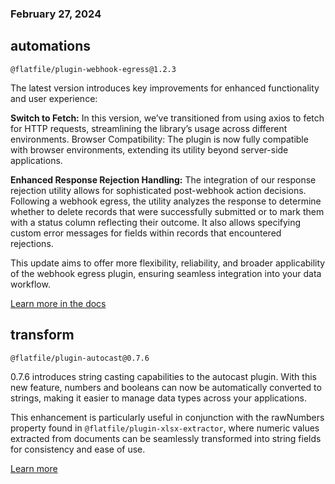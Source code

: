 ### February 27, 2024

## automations

`@flatfile/plugin-webhook-egress@1.2.3`

The latest version introduces key improvements for enhanced functionality and user experience:

**Switch to Fetch:** In this version, we’ve transitioned from using axios to fetch for HTTP requests, streamlining the library’s usage across different environments.
Browser Compatibility: The plugin is now fully compatible with browser environments, extending its utility beyond server-side applications.

**Enhanced Response Rejection Handling:** The integration of our response rejection utility allows for sophisticated post-webhook action decisions. Following a webhook egress, the utility analyzes the response to determine whether to delete records that were successfully submitted or to mark them with a status column reflecting their outcome. It also allows specifying custom error messages for fields within records that encountered rejections.

This update aims to offer more flexibility, reliability, and broader applicability of the webhook egress plugin, ensuring seamless integration into your data workflow.

[Learn more in the docs](https://flatfile.com/plugins/plugin-webhook-egress/)

## transform

`@flatfile/plugin-autocast@0.7.6`

0.7.6 introduces string casting capabilities to the autocast plugin. With this new feature, numbers and booleans can now be automatically converted to strings, making it easier to manage data types across your applications.

This enhancement is particularly useful in conjunction with the rawNumbers property found in `@flatfile/plugin-xlsx-extractor`, where numeric values extracted from documents can be seamlessly transformed into string fields for consistency and ease of use.

[Learn more](https://flatfile.com/plugins/plugin-autocast)
